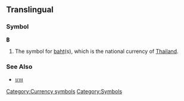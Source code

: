 ==Translingual==
===Symbol===
'''฿'''

#The symbol for [[baht]](s), which is the national currency of [[Thailand]].

===See Also===
*[[บาท]]
{{Template:Currency_symbols}}
[[Category:Currency symbols]]
[[Category:Symbols]]